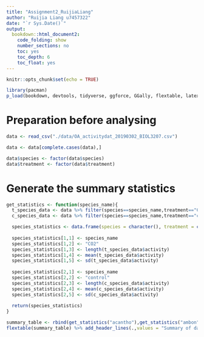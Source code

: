 ```yaml
---
title: "Assignment2_RuijiaLiang"
author: "Ruijia Liang u7457322"
date: "`r Sys.Date()`"
output: 
  bookdown::html_document2:
    code_folding: show
    number_sections: no
    toc: yes
    toc_depth: 6
    toc_float: yes
---
```


```r
knitr::opts_chunk$set(echo = TRUE)
```


```r
library(pacman)
p_load(bookdown, devtools, tidyverse, ggforce, GGally, flextable, latex2exp, png, magick, metafor, MASS, emmeans, R.rsp, orchaRd, pander, mathjaxr, equatags, vembedr)
```

# Preparation before analysing

```r
data <- read_csv("./data/OA_activitydat_20190302_BIOL3207.csv")
```


```r
data <- data[complete.cases(data),]
```


```r
data$species <- factor(data$species)
data$treatment <- factor(data$treatment)
```


# Generate the summary statistics 


```r
get_statistics <- function(species_name){
  t_species_data <- data %>% filter(species==species_name,treatment=="CO2")
  c_species_data <- data %>% filter(species==species_name,treatment=="control")

  species_statistics <- data.frame(species = character(), treatment = character(), N = numeric(), mean = numeric(), sd = numeric())
  
  species_statistics[1,1] <- species_name
  species_statistics[1,2] <- "CO2"
  species_statistics[1,3] <- length(t_species_data$activity)
  species_statistics[1,4] <- mean(t_species_data$activity)
  species_statistics[1,5] <- sd(t_species_data$activity)
  
  species_statistics[2,1] <- species_name
  species_statistics[2,2] <- "control"
  species_statistics[2,3] <- length(c_species_data$activity)
  species_statistics[2,4] <- mean(c_species_data$activity)
  species_statistics[2,5] <- sd(c_species_data$activity)
  
  return(species_statistics)
}
```


```r
summary_table <- rbind(get_statistics("acantho"),get_statistics("ambon"),get_statistics("chromis"),get_statistics("humbug"),get_statistics("lemon"),get_statistics("whitedams"))
flextable(summary_table) %>% add_header_lines(.,values = "Summary of data")
```














